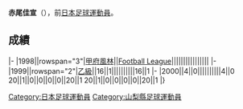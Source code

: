 {{Infobox football biography
|name=赤尾佳宣
|image=
|fullname=赤尾佳宣
|birth_date={{Birth date and age|1975|10|3}}
|cityofbirth=[[山梨縣|山梨縣]]
|countryofbirth=[[日本|日本]]
|position=[[中场|中场]]
|currentclub=
|years=1998-2000
|clubs=[[甲府風林|甲府風林]]
|caps(goals)=
|nationalyears=
|nationalteam=
|nationalcaps(goals)=
}}
'''赤尾佳宣'''（{{Bd|1975年|10月3日||}}），前[[日本|日本]][[足球|足球]][[運動員|運動員]]。

==成績==
{{Football player club statistics 1|YYN}}
{{Football player club statistics 2|JPN|YYN}}
|-
|1998||rowspan="3"|[[甲府風林|甲府風林]]||[[Japan_Football_League|Football League]]||||||||||||||||
|-
|1999||rowspan="2"|[[日本職業足球乙級聯賽|乙級]]||16||1||||||||||16||1
|-
|2000||4||0||||||||||4||0
{{Football player club statistics 3|1|JPN}}20||1||0||0||0||0||20||1
{{Football player club statistics 5}}20||1||0||0||0||0||20||1
|}

{{Japan-sport-bio-stub}}
{{Soccer-player-stub}}
[[Category:日本足球運動員|Category:日本足球運動員]]
[[Category:山梨縣足球運動員|Category:山梨縣足球運動員]]